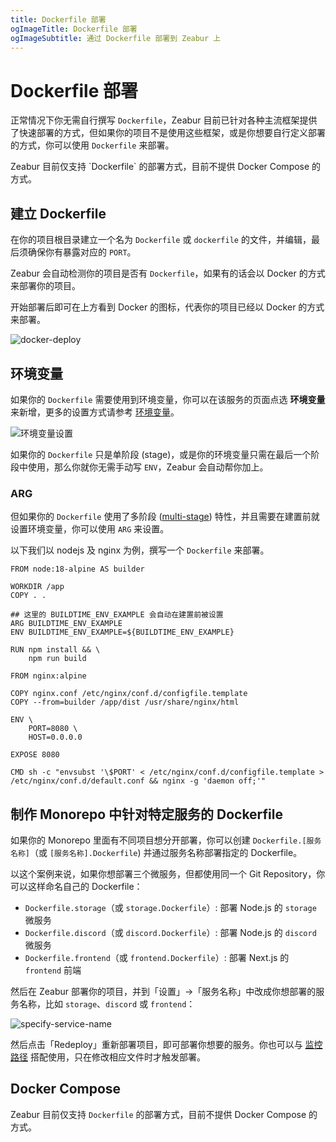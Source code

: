 ```yaml
---
title: Dockerfile 部署
ogImageTitle: Dockerfile 部署
ogImageSubtitle: 通过 Dockerfile 部署到 Zeabur 上
---
```



# Dockerfile 部署

正常情况下你无需自行撰写 `Dockerfile`，Zeabur 目前已针对各种主流框架提供了快速部署的方式，但如果你的项目不是使用这些框架，或是你想要自行定义部署的方式，你可以使用 `Dockerfile` 来部署。

<Callout type="warning">
  Zeabur 目前仅支持 `Dockerfile` 的部署方式，目前不提供 Docker Compose 的方式。
</Callout>

## 建立 Dockerfile

在你的项目根目录建立一个名为 `Dockerfile` 或 `dockerfile` 的文件，并编辑，最后须确保你有暴露对应的 `PORT`。

Zeabur 会自动检测你的项目是否有 `Dockerfile`，如果有的话会以 Docker 的方式来部署你的项目。

<Callout type="info">
  开始部署后即可在上方看到 Docker 的图标，代表你的项目已经以 Docker 的方式来部署。
</Callout>

![docker-deploy](/deploy/dockerfile/docker-deploy.png)

## 环境变量

如果你的 `Dockerfile` 需要使用到环境变量，你可以在该服务的页面点选 **环境变量** 来新增，更多的设置方式请参考 [环境变量](/zh-CN/environment/variables)。

![环境变量设置](/environment/add-variables.png)

如果你的 `Dockerfile` 只是单阶段 (stage)，或是你的环境变量只需在最后一个阶段中使用，那么你就你无需手动写 `ENV`，Zeabur 会自动帮你加上。

### ARG

但如果你的 `Dockerfile` 使用了多阶段 ([multi-stage](https://docs.docker.com/build/building/multi-stage/)) 特性，并且需要在建置前就设置环境变量，你可以使用 `ARG` 来设置。

以下我们以 nodejs 及 nginx 为例，撰写一个 `Dockerfile` 来部署。

```docker {7-8} copy
FROM node:18-alpine AS builder

WORKDIR /app
COPY . .

## 这里的 BUILDTIME_ENV_EXAMPLE 会自动在建置前被设置
ARG BUILDTIME_ENV_EXAMPLE
ENV BUILDTIME_ENV_EXAMPLE=${BUILDTIME_ENV_EXAMPLE}

RUN npm install && \
    npm run build

FROM nginx:alpine

COPY nginx.conf /etc/nginx/conf.d/configfile.template
COPY --from=builder /app/dist /usr/share/nginx/html

ENV \
    PORT=8080 \
    HOST=0.0.0.0

EXPOSE 8080

CMD sh -c "envsubst '\$PORT' < /etc/nginx/conf.d/configfile.template > /etc/nginx/conf.d/default.conf && nginx -g 'daemon off;'"
```

## 制作 Monorepo 中针对特定服务的 Dockerfile

如果你的 Monorepo 里面有不同项目想分开部署，你可以创建 `Dockerfile.[服务名称]`（或 `[服务名称].Dockerfile`) 并通过服务名称部署指定的 Dockerfile。

以这个案例来说，如果你想部署三个微服务，但都使用同一个 Git Repository，你可以这样命名自己的 Dockerfile：

- `Dockerfile.storage`（或 `storage.Dockerfile`）: 部署 Node.js 的 `storage` 微服务
- `Dockerfile.discord`（或 `discord.Dockerfile`）: 部署 Node.js 的 `discord` 微服务
- `Dockerfile.frontend`（或 `frontend.Dockerfile`）: 部署 Next.js 的 `frontend` 前端

然后在 Zeabur 部署你的项目，并到「设置」→「服务名称」中改成你想部署的服务名称，比如 `storage`、`discord` 或 `frontend`：

![specify-service-name](/deploy/dockerfile/specify-service-name.png)

然后点击「Redeploy」重新部署项目，即可部署你想要的服务。你也可以与 [监控路径](./watch-paths) 搭配使用，只在修改相应文件时才触发部署。

## Docker Compose

Zeabur 目前仅支持 `Dockerfile` 的部署方式，目前不提供 Docker Compose 的方式。
